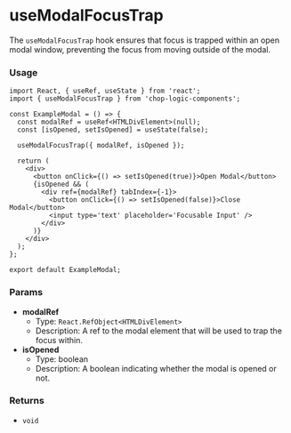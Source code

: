 
<Meta of={UseModalFocusTrapStories} title='Hooks/useModalFocusTrap' />

# useModalFocusTrap

The `useModalFocusTrap` hook ensures that focus is trapped within an open modal window, preventing the focus from moving outside of the modal.

### Usage

```tsx
import React, { useRef, useState } from 'react';
import { useModalFocusTrap } from 'chop-logic-components';

const ExampleModal = () => {
  const modalRef = useRef<HTMLDivElement>(null);
  const [isOpened, setIsOpened] = useState(false);

  useModalFocusTrap({ modalRef, isOpened });

  return (
    <div>
      <button onClick={() => setIsOpened(true)}>Open Modal</button>
      {isOpened && (
        <div ref={modalRef} tabIndex={-1}>
          <button onClick={() => setIsOpened(false)}>Close Modal</button>
          <input type='text' placeholder='Focusable Input' />
        </div>
      )}
    </div>
  );
};

export default ExampleModal;
```

### Params

- **modalRef**
  - Type: `React.RefObject<HTMLDivElement>`
  - Description: A ref to the modal element that will be used to trap the focus within.
- **isOpened**
  - Type: boolean
  - Description: A boolean indicating whether the modal is opened or not.

### Returns

- `void`